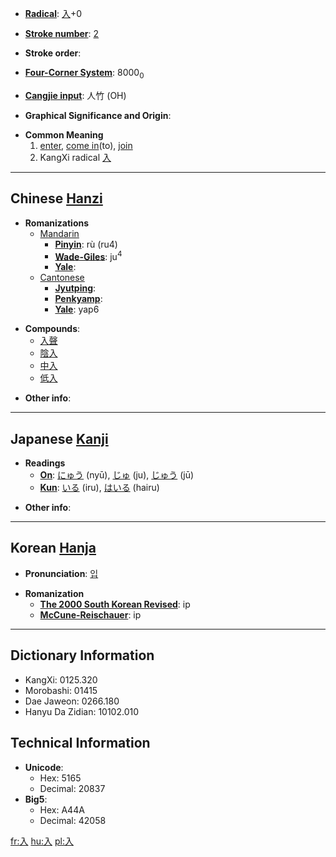 * '''[[Wiktionary:Chinese radical index| Radical]]''': [[Wiktionary:Chinese radical index 入|入]]+0

* '''[[Wiktionary:Chinese total strokes index|Stroke number]]''': [[Wiktionary:Chinese total strokes index 2|2]]

* '''Stroke order''': 

* '''[[Wiktionary:Chinese four corner index|Four-Corner System]]''': 8000<sub>0</sub>

* '''[[Wiktionary:Chinese Cangjie index|Cangjie input]]''': 人竹 (OH)

* '''Graphical Significance and Origin''': 

* '''Common Meaning'''
*# [[enter]], [[come in]](to), [[join]]
*# KangXi radical [[Wiktionary:Chinese radical index 入|入]]

----

== Chinese [[Hanzi]] ==

* '''Romanizations'''
** [[Mandarin]]
*** '''[[Pinyin]]''': rù (ru4)
*** '''[[Wade-Giles]]''': ju<sup>4</sup>
*** '''[[Yale]]''': 
**[[Cantonese]]
***'''[[Jyutping]]''':
***'''[[Penkyamp]]''': 
***'''[[Yale]]''': yap6

* '''Compounds''':
**[[入聲]]
**[[陰入]]
**[[中入]]
**[[低入]]

* '''Other info''': 

----

== Japanese [[Kanji]] ==

* '''Readings'''
** '''[[On]]''': [[にゅう]] (nyū), [[じゅ]] (ju), [[じゅう]] (jū)
** '''[[Kun]]''': [[いる]] (iru), [[はいる]] (hairu)

* '''Other info''':  

----

== Korean [[Hanja]] ==

* '''Pronunciation''': [[입]]

* '''Romanization'''
** '''[[The 2000 South Korean Revised Romanization|The 2000 South Korean Revised]]''': ip
** '''[[McCune-Reischauer]]''': ip

----

== Dictionary Information ==

* KangXi: 0125.320
* Morobashi: 01415
* Dae Jaweon: 0266.180
* Hanyu Da Zidian: 10102.010

== Technical Information ==

* '''Unicode''':
** Hex: 5165
** Decimal: 20837
* '''Big5''':
** Hex: A44A
** Decimal: 42058

[[fr:入]]
[[hu:入]]
[[pl:入]]